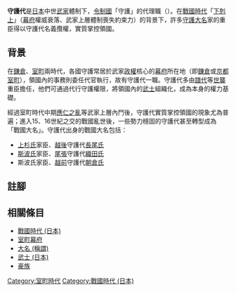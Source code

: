 {{Unreferenced|time=2019-01-04T23:32:11+00:00}}
{{japanese|japanese=守護代|kana=しゅごだい|romaji=shugodai}}
'''守護代'''是[[日本|日本]]中世[[武家|武家]]體制下，[[令制國|令制國]]「守護」的代理職（{{lang-ja|代官}}）。在[[戰國時代_(日本)|戰國時代]]「[[下剋上|下剋上]]」（[[幕府|幕府]]權威衰落、武家上層體制喪失約束力）的背景下，許多[[大名_(稱謂)|守護大名]]家的重臣得以守護代名義攬權，實質掌控領國。

== 背景 ==
在[[鎌倉時代|鎌倉]]、[[室町時代|室町]]兩時代，各國守護常居於武家[[政權|政權]]核心的[[幕府_(日本)|幕府]]所在地（即[[鎌倉|鎌倉]]或[[京都|京都]][[室町|室町]]），領國內的事務則委任代官執行，故有守護代一職。守護代多由[[譜代|譜代]]等[[世襲|世襲]]重臣擔任，他們可通過代行守護權限，將領國內的[[武士|武士]]組織化，成為本身的權力基礎。

經過室町時代中期[[應仁之亂|應仁之亂]]等武家上層內鬥後，守護代實質掌控領國的現象尤為普遍；進入15、16世紀之交的戰國亂世後，一些勢力穩固的守護代甚至轉型成為「戰國大名」。守護代出身的戰國大名包括：
* [[上杉氏|上杉氏]]家臣、[[越後國|越後]]守護代[[長尾氏|長尾氏]]
* [[斯波氏|斯波氏]]家臣、[[尾張國|尾張]]守護代[[織田氏|織田氏]]
* 斯波氏家臣、[[越前國|越前]]守護代[[朝倉氏|朝倉氏]]

== 註腳 ==
{{reflist}}

== 相關條目 ==
* [[戰國時代_(日本)|戰國時代 (日本)]]
* [[室町幕府|室町幕府]]
* [[大名_(稱謂)|大名 (稱謂)]]
* [[武士_(日本)|武士 (日本)]]
* [[豪族|豪族]]

{{hist-stub}}

[[Category:室町時代|Category:室町時代]]
[[Category:戰國時代_(日本)|Category:戰國時代 (日本)]]
